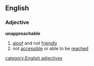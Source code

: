 ==English==
===Adjective===
'''unapproachable'''
#[[aloof]] and not [[friendly]]
#not [[accessible]] or able to be [[reached]]
[[category:English adjectives]]